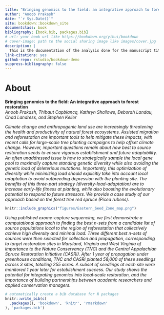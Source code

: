 ```yaml
--- 
title: "Bringing genomics to the field: an integrative approach to forest restoration"
author: "Anoob Prakash"
date: "`r Sys.Date()`"
site: bookdown::bookdown_site
documentclass: book
bibliography: [book.bib, packages.bib]
# url: your book url like https://bookdown.org/yihui/bookdown
# cover-image: path to the social sharing image like images/cover.jpg
description: |
  This is the documentation of the analysis done for the manuscript titled "Bringing genomics to the field: an integrative approach to forest restoration".
link-citations: yes
github-repo: rstudio/bookdown-demo
suppress-bibliography: false
---
```


# About {-}

  

::: {.rmdimportant}
**Bringing genomics to the field: An integrative approach to forest restoration**  
*Anoob Prakash, Thibaut Capblancq, Kathryn Shallows, Deborah Landau, Chad Landress, and Stephen Keller*  

:::


_Climate change and anthropogenic land use are increasingly threatening the health and productivity of natural forest ecosystems. Assisted migration and reforestation are important tools to help mitigate these impacts, with recent calls for large-scale tree planting campaigns to help offset climate change. However, important questions remain about how best to source restoration seeds to ensure vigorous establishment and future adaptability. An often unaddressed issue is how to strategically sample the local gene pool to maximally capture standing genetic diversity while also avoiding the genetic load of deleterious mutations. Importantly, this optimization of diversity while minimizing load should explicitly take into account  local adaptation to avoid outbreeding depression with the planting site. The benefits of this three-part strategy (diversity-load-adaptation) are to increase early-life fitness at planting, while also boosting the evolutionary potential to respond to future stressors. We provide a case study of our approach based on the forest tree red spruce (Picea rubens)._   


```r
knitr::include_graphics("figures/Eastern_Seed_Zone_map.png")
```


_Using published exome-capture sequencing, we first demonstrate a computational approach to finding the best n-sets from a candidate list of source populations local to the region of reforestation that collectively achieve high diversity and minimal load. Three different best n-sets of sources were then selected for collection and propagation, corresponding to target restoration sites in Maryland, Virginia and West Virginia of importance to the Nature Conservancy (TNC) and the Central Appalachian Spruce Restoration Initiative (CASRI). After 1 year of propagation under greenhouse conditions, TNC and CASRI planted 58,000 of these seedlings across 3 sites, totalling 255 acres. A subset of seedlings at each site were monitored 1 year later for establishment success. Our study shows the potential for integrating genomics into local-scale restoration, and the importance of building partnerships between academic researchers and applied conservation managers._  







```r
# automatically create a bib database for R packages
knitr::write_bib(c(
  .packages(), 'bookdown', 'knitr', 'rmarkdown'
), 'packages.bib')
```
